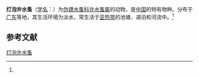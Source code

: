 {{Speciesbox
| name = 灯泡许水蚤
| status = 
| status_system = 
| image = 
| genus = Schmackeria
| species = bulbosa
| authority = (Shen et Tai, 1964)<ref name='id12430'>{{cite web| url =http://www.bioinfo.cn/db05/BjdwSpecies.php?action=view&id=12430| title =灯泡许水蚤| work =《中国动物物种编目数据库》| publisher =中国科学院微生物研究所| author =中国科学院动物研究所| accessdate =2009-04-28| deadurl =yes| archiveurl =https://web.archive.org/web/20160305014548/http://www.bioinfo.cn/db05/BjdwSpecies.php?action=view&id=12430| archivedate =2016-03-05}}</ref>
}}

'''灯泡许水蚤'''（[[学名|学名]]：{{lang|la|''Schmackeria bulbosa''}}）为[[伪镖水蚤科|伪镖水蚤科]][[许水蚤属|许水蚤属]]的动物，是[[中国|中国]]的特有物种。分布于[[广东|广东]]等地，其生活环境为淡水，常生活于[[亚热带|亚热带]]的池塘、湖泊和河流中。<ref name='id12430'/>

== 参考文献 ==
{{reflist}}

{{Wikispecies|Schmackeria bulbosa}}
{{Taxonbar|from=Q15230419}}

[[Category:许水蚤属|灯泡许水蚤]]


{{节肢动物小作品}}